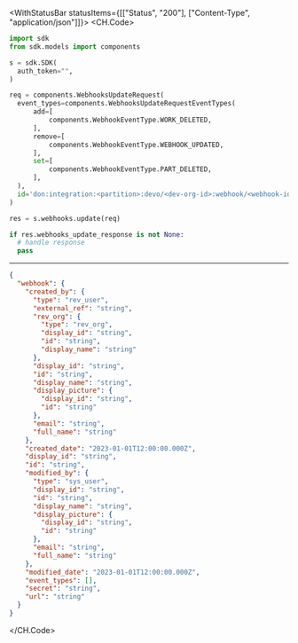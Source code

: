 

<WithStatusBar statusItems={[["Status", "200"], ["Content-Type", "application/json"]]}>
  <CH.Code>
  ```python Update.py
  import sdk
from sdk.models import components

s = sdk.SDK(
    auth_token="",
)

req = components.WebhooksUpdateRequest(
    event_types=components.WebhooksUpdateRequestEventTypes(
        add=[
            components.WebhookEventType.WORK_DELETED,
        ],
        remove=[
            components.WebhookEventType.WEBHOOK_UPDATED,
        ],
        set=[
            components.WebhookEventType.PART_DELETED,
        ],
    ),
    id='don:integration:<partition>:devo/<dev-org-id>:webhook/<webhook-id>',
)

res = s.webhooks.update(req)

if res.webhooks_update_response is not None:
    # handle response
    pass
  ```
  ---

  ```json Example Response
  {
    "webhook": {
      "created_by": {
        "type": "rev_user",
        "external_ref": "string",
        "rev_org": {
          "type": "rev_org",
          "display_id": "string",
          "id": "string",
          "display_name": "string"
        },
        "display_id": "string",
        "id": "string",
        "display_name": "string",
        "display_picture": {
          "display_id": "string",
          "id": "string"
        },
        "email": "string",
        "full_name": "string"
      },
      "created_date": "2023-01-01T12:00:00.000Z",
      "display_id": "string",
      "id": "string",
      "modified_by": {
        "type": "sys_user",
        "display_id": "string",
        "id": "string",
        "display_name": "string",
        "display_picture": {
          "display_id": "string",
          "id": "string"
        },
        "email": "string",
        "full_name": "string"
      },
      "modified_date": "2023-01-01T12:00:00.000Z",
      "event_types": [],
      "secret": "string",
      "url": "string"
    }
  }
  ```
  </CH.Code>
</WithStatusBar>
